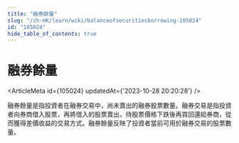 ```yaml
---
title: "融券餘量"
slug: "/zh-HK/learn/wiki/balanceofsecuritiesborrowing-105024"
id: "105024"
hide_table_of_contents: true
---
```



# 融券餘量

<ArticleMeta id={105024} updatedAt={'2023-10-28 20:20:28'} />
<div className='border-solid border-b border-t-0 my-4 border-[var(--ifm-color-gray-300)]' />

融券餘量是指投資者在融券交易中，尚未賣出的融券股票數量。融券交易是指投資者向券商借入股票，再將借入的股票賣出，待股票價格下跌後再買回還給券商，從而獲得差價收益的交易方式。融券餘量反映了投資者當前可用於融券交易的股票數量。
